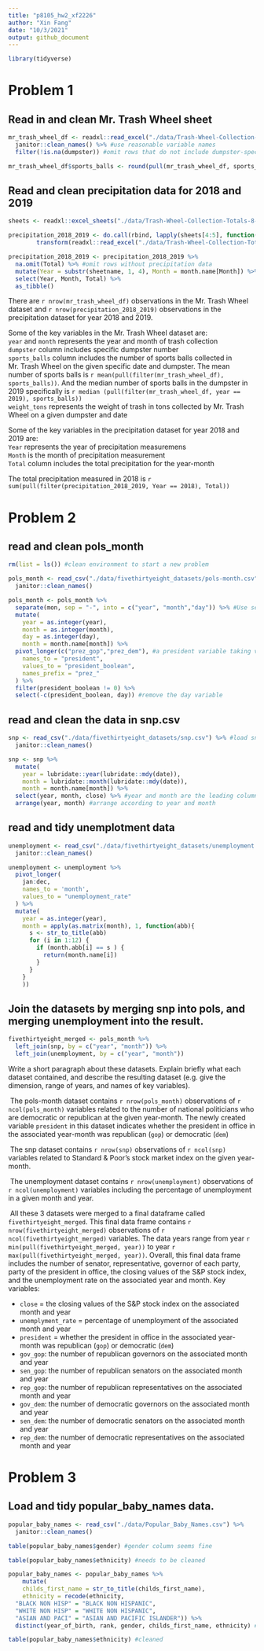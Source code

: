 ```yaml
---
title: "p8105_hw2_xf2226"
author: "Xin Fang"
date: "10/3/2021"
output: github_document
---
```


```r
library(tidyverse)
```

# Problem 1 

## Read in and clean Mr. Trash Wheel sheet
```r
mr_trash_wheel_df <- readxl::read_excel("./data/Trash-Wheel-Collection-Totals-8-6-19.xlsx", sheet = 1, range = cellranger::cell_cols("A:N"), skip = 1) %>% # specified the sheet in the Excel file, using sheet = 1; omited non-data entries, using range = cellranger::cell_cols("A:N") and skip = 1
  janitor::clean_names() %>% #use reasonable variable names
  filter(!is.na(dumpster)) #omit rows that do not include dumpster-specific data

mr_trash_wheel_df$sports_balls <- round(pull(mr_trash_wheel_df, sports_balls), 0) #round the number of sports balls to the nearest integer
```

## Read and clean precipitation data for 2018 and 2019

```r
sheets <- readxl::excel_sheets("./data/Trash-Wheel-Collection-Totals-8-6-19.xlsx") #read in sheets

precipitation_2018_2019 <- do.call(rbind, lapply(sheets[4:5], function(X) 
        transform(readxl::read_excel("./data/Trash-Wheel-Collection-Totals-8-6-19.xlsx", sheet = X, skip = 1), sheetname = X))) #rbind the two seperate sheets and add a column containing the sheetnames

precipitation_2018_2019 <- precipitation_2018_2019 %>% 
  na.omit(Total) %>% #omit rows without precipitation data
  mutate(Year = substr(sheetname, 1, 4), Month = month.name[Month]) %>%  #add a variable for year and convert month to a character variable
  select(Year, Month, Total) %>% 
  as_tibble()
```

There are `r nrow(mr_trash_wheel_df)` observations in the Mr. Trash Wheel dataset and `r nrow(precipitation_2018_2019)` observations in the precipitation dataset for year 2018 and 2019. 

Some of the key variables in the Mr. Trash Wheel dataset are: \
`year`  and `month` represents the year and month of trash collection\
`dumpster` column includes specific dumpster number \
`sports_balls` column includes the number of sports balls collected in Mr. Trash Wheel on the given specific date and dumpster. The mean number of sports balls is `r mean(pull(filter(mr_trash_wheel_df), sports_balls))`. And the median number of sports balls in the dumpster in 2019 specifically is `r median (pull(filter(mr_trash_wheel_df, year == 2019), sports_balls))`\
`weight_tons` represents the weight of trash in tons collected by Mr. Trash Wheel on a given dumpster and date \

Some of the key variables in the precipitation dataset for year 2018 and 2019 are:\
`Year` represents the year of precipitation measuremens\
`Month` is the month of precipitation measurement\
`Total` column includes the total precipitation for the year-month\

The total precipitation measured in 2018 is `r sum(pull(filter(precipitation_2018_2019, Year == 2018), Total))` 

\newpage
# Problem 2 
## read and clean pols_month
```r
rm(list = ls()) #clean environment to start a new problem

pols_month <- read_csv("./data/fivethirtyeight_datasets/pols-month.csv") %>% #load pols_month dataset
  janitor::clean_names() 

pols_month <- pols_month %>%
  separate(mon, sep = "-", into = c("year", "month","day")) %>% #Use separate() to break up the variable mon into integer variables year, month, and day
  mutate(
    year = as.integer(year), 
    month = as.integer(month), 
    day = as.integer(day),
    month = month.name[month]) %>% 
  pivot_longer(c("prez_gop","prez_dem"), #a president variable taking values gop and dem
    names_to = "president",
    values_to = "president_boolean",
    names_prefix = "prez_"
  ) %>% 
  filter(president_boolean != 0) %>% 
  select(-c(president_boolean, day)) #remove the day variable
```

## read and clean the data in snp.csv
```r
snp <- read_csv("./data/fivethirtyeight_datasets/snp.csv") %>% #load snp dataset
  janitor::clean_names() 

snp <- snp %>%
  mutate(
    year = lubridate::year(lubridate::mdy(date)), 
    month = lubridate::month(lubridate::mdy(date)), 
    month = month.name[month]) %>% 
  select(year, month, close) %>% #year and month are the leading columns
  arrange(year, month) #arrange according to year and month
```

## read and tidy unemplotment data
```r
unemployment <- read_csv("./data/fivethirtyeight_datasets/unemployment.csv") %>% 
  janitor::clean_names() 

unemployment <- unemployment %>% 
  pivot_longer(
    jan:dec, 
    names_to = 'month', 
    values_to = "unemployment_rate"
  ) %>% 
  mutate(
    year = as.integer(year),
    month = apply(as.matrix(month), 1, function(abb){
      s <- str_to_title(abb)
      for (i in 1:12) {
        if (month.abb[i] == s ) {
          return(month.name[i])
        }
      }
    }
    ))

```

## Join the datasets by merging snp into pols, and merging unemployment into the result.
```r
fivethirtyeight_merged <- pols_month %>% 
  left_join(snp, by = c("year", "month")) %>% 
  left_join(unemployment, by = c("year", "month"))
```
Write a short paragraph about these datasets. Explain briefly what each dataset contained, and describe the resulting dataset (e.g. give the dimension, range of years, and names of key variables).

\ The pols-month dataset contains `r nrow(pols_month)` observations of `r ncol(pols_month)` variables related to the number of national politicians who are democratic or republican at the given year-month. The newly created variable `president` in this dataset indicates whether the president in office in the associated year-month was republican (`gop`) or democratic (`dem`)

\ The snp dataset contains `r nrow(snp)` observations of `r ncol(snp)` variables related to Standard & Poor’s stock market index on the given year-month.

\ The unemployment dataset contains `r nrow(unemployment)` observations of `r ncol(unemployment)` variables including the percentage of unemployment in a given month and year.

\ All these 3 datasets were merged to a final dataframe called `fivethirtyeight_merged`. This final data frame contains `r nrow(fivethirtyeight_merged)` observations of `r ncol(fivethirtyeight_merged)` variables. The data years range from year `r min(pull(fivethirtyeight_merged, year))` to year `r max(pull(fivethirtyeight_merged, year))`. Overall, this final data frame includes the number of senator, representative, governor of each party, party of the president in office, the closing values of the S&P stock index, and the unemployment rate on the associated year and month. Key variables: 

* `close` = the closing values of the S&P stock index on the associated month and year
* `unemplyment_rate` = percentage of unemployment of the associated month and year
* `president` = whether the president in office in the associated year-month was republican (`gop`) or democratic (`dem`)
* `gov_gop`: the number of republican governors on the associated month and year
* `sen_gop`: the number of republican senators on the associated month and year
* `rep_gop`: the number of republican representatives on the associated month and year
* `gov_dem`: the number of democratic governors on the associated month and year
* `sen_dem`: the number of democratic senators on the associated month and year
* `rep_dem`: the number of democratic representatives on the associated month and year

# Problem 3
## Load and tidy popular_baby_names data.

```r
popular_baby_names <- read_csv("./data/Popular_Baby_Names.csv") %>% 
  janitor::clean_names() 

table(popular_baby_names$gender) #gender column seems fine

table(popular_baby_names$ethnicity) #needs to be cleaned 

popular_baby_names <- popular_baby_names %>%
    mutate(
    childs_first_name = str_to_title(childs_first_name),
    ethnicity = recode(ethnicity,
  "BLACK NON HISP" = "BLACK NON HISPANIC", 
  "WHITE NON HISP" = "WHITE NON HISPANIC", 
  "ASIAN AND PACI" = "ASIAN AND PACIFIC ISLANDER")) %>%
  distinct(year_of_birth, rank, gender, childs_first_name, ethnicity) #ensures that each row is unique

table(popular_baby_names$ethnicity) #cleaned

```



